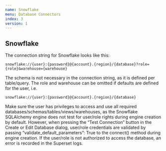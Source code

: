 ```yaml
---
name: Snowflake
menu: Database Connectors 
index: 3
version: 1
---
```


Snowflake
-------------

The connection string for Snowflake looks like this:

```
snowflake://{user}:{password}@{account}.{region}/{database}?role={role}&warehouse={warehouse}
```

The schema is not necessary in the connection string, as it is defined per table/query. The role and warehouse can be omitted if defaults are defined for the user, i.e.

```
snowflake://{user}:{password}@{account}.{region}/{database}
```

Make sure the user has privileges to access and use all required databases/schemas/tables/views/warehouses, as the Snowflake SQLAlchemy engine does not test for user/role rights during engine creation by default. However, when pressing the “Test Connection” button in the Create or Edit Database dialog, user/role credentials are validated by passing “validate_default_parameters”: True to the connect() method during engine creation. If the user/role is not authorized to access the database, an error is recorded in the Superset logs.

